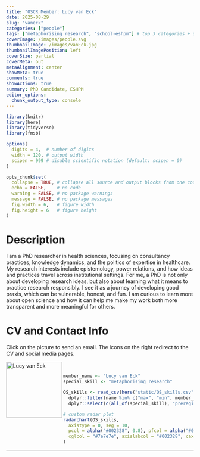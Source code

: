 ```yaml
---
title: "OSCR Member: Lucy van Eck"
date: 2025-08-29
slug: "vaneck"
categories: ["people"]
tags: ["metaphorising research", "school-eshpm"] # top 3 categories + unique + school
coverImage: /images/people.svg
thumbnailImage: /images/vanEck.jpg
thumbnailImagePosition: left
coverSize: partial
coverMeta: out
metaAlignment: center
showMeta: true
comments: true
showActions: true
summary: PhD Candidate, ESHPM
editor_options: 
  chunk_output_type: console
---
```


```r

library(knitr)
library(here)
library(tidyverse)
library(fmsb)

options(
  digits = 4,  # number of digits
  width = 120, # output width
  scipen = 999 # disable scientific notation (default: scipen = 0)
)

opts_chunk$set(
  collapse = TRUE, # collapse all source and output blocks from one code chunk into a single block
  echo = FALSE,    # no code
  warning = FALSE, # no package warnings
  message = FALSE, # no package messages
  fig.width = 6,   # figure width
  fig.height = 6   # figure height
)

```

# Description

I am a PhD researcher in health sciences, focusing on consultancy practices, knowledge dynamics, and the politics of expertise in healthcare. My research interests include epistemology, power relations, and how ideas and practices travel across institutional settings. For me, a PhD is not only about developing research ideas, but also about learning what it means to practice research responsibly. I see it as a journey of developing good praxis, which can be vulnerable, honest, and fun. I am curious to learn more about open science and how it can help me make my work both more transparent and more meaningful for others.
 
# CV and Contact Info

Click on the picture to send an email. The icons on the right redirect to the CV and social media pages.

<!-- EMAIL -->
<p>
  <a href="mailto:vaneck@eshpm.eur.nl">
  <img border="0" alt="Lucy van Eck" src="/images/vanEck.jpg" width="150" height="150" align="left">
  </a>
</p>

<!-- CV -->
<p align="center">
  <a href="https://liveeur-my.sharepoint.com/:b:/r/personal/71185lve_eur_nl/Documents/PhD%20Traject/CV%20Lucy%20van%20Eck%202024.pdf?csf=1&web=1&e=khHQiZ" class="fa fa-file fa-2x" style="color:#00B969;">
  </a>
</p>

<!-- ORCID -->
<p align="center">
  <a href="https://orcid.org/0009-0003-7756-5990" class="ai ai-orcid fa-2x" style="color:#000000;">
  </a>
</p>

<!-- LINKEDIN -->
<p align="center">
  <a href="https://www.linkedin.com/in/lucyvaneck/" class="fa fa-linkedin fa-2x" style="color:#000000;">
  </a>
</p>

<BR>

<!-- # Expertise -->

```r

member_name <- "Lucy van Eck"
special_skill <- "metaphorising research"

OS_skills <- read_csv(here("static/OS_skills.csv")) %>%
  dplyr::filter(name %in% c("max", "min", member_name)) %>%
  dplyr::select(c(all_of(special_skill), "preregistration", "data sharing", "reproducible analysis", "open source software", "open access", "data management"))

# custom radar plot
radarchart(OS_skills,
  axistype = 0, seg = 10,
  pcol = alpha("#002328", 0.8), pfcol = alpha("#00B969", 0.6), plwd = 4, centerzero = TRUE, # polygon
  cglcol = "#7e7e7e", axislabcol = "#002328", caxislabels = seq(0, 10, 2), cglwd = 0.8 # grid
)

```

***


